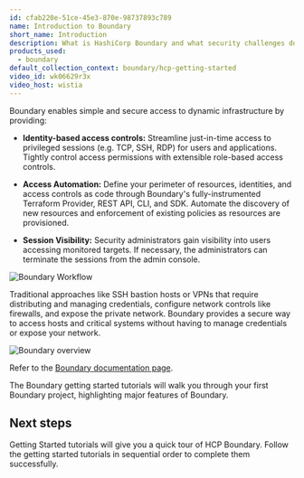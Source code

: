 ```yaml
---
id: cfab220e-51ce-45e3-870e-98737893c789
name: Introduction to Boundary
short_name: Introduction
description: What is HashiCorp Boundary and what security challenges does it solve?
products_used:
  - boundary
default_collection_context: boundary/hcp-getting-started
video_id: wk06629r3x
video_host: wistia
---
```


Boundary enables simple and secure access to dynamic infrastructure by providing:

- **Identity-based access controls:** Streamline just-in-time access to
privileged sessions (e.g. TCP, SSH, RDP) for users and applications. Tightly
control access permissions with extensible role-based access controls.

- **Access Automation:** Define your perimeter of resources, identities, and
access controls as code through Boundary's fully-instrumented Terraform
Provider, REST API, CLI, and SDK. Automate the discovery of new resources and
enforcement of existing policies as resources are provisioned.

- **Session Visibility:** Security administrators gain visibility into users
  accessing monitored targets. If necessary, the administrators can terminate
  the sessions from the admin console.

![Boundary Workflow](/img/boundary/boundary-workflow.png)

Traditional approaches like SSH bastion hosts or VPNs that require distributing
and managing credentials, configure network controls like firewalls, and expose
the private network.  Boundary provides a secure way to access hosts and
critical systems without having to manage credentials or expose your network.

![Boundary overview](/img/boundary/boundary-overview-2.png)

Refer to the [Boundary documentation
page](/boundary/docs/concepts).

The Boundary getting started tutorials will walk you through your first
Boundary project, highlighting major features of Boundary.

## Next steps

Getting Started tutorials will give you a quick tour of HCP Boundary. Follow the
getting started tutorials in sequential order to complete them successfully.
